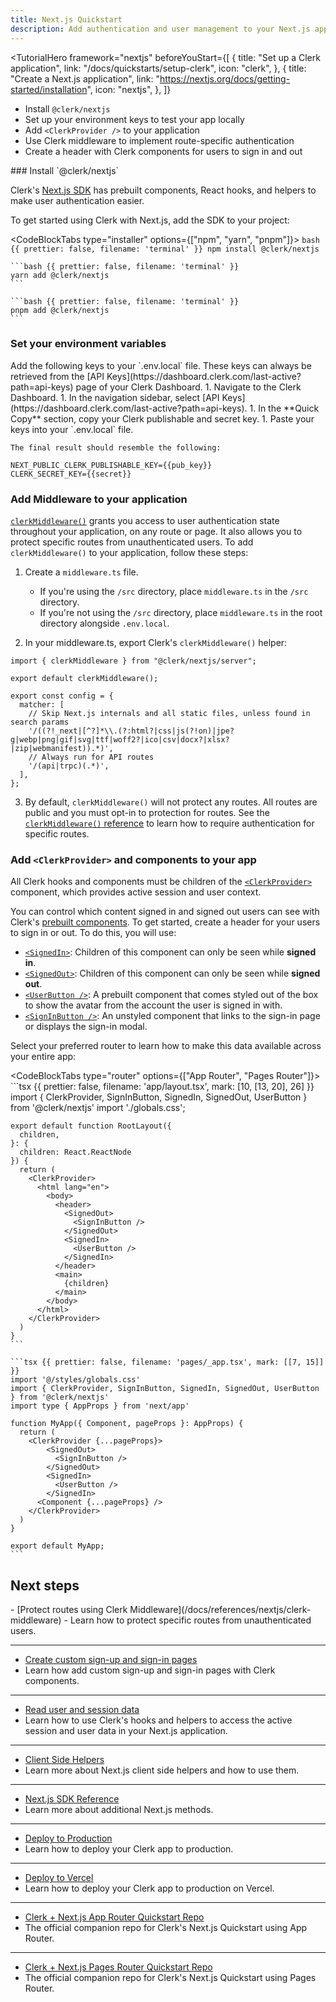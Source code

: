 ```yaml
---
title: Next.js Quickstart
description: Add authentication and user management to your Next.js app with Clerk.
---
```


<TutorialHero
  framework="nextjs"
  beforeYouStart={[
    {
      title: "Set up a Clerk application",
      link: "/docs/quickstarts/setup-clerk",
      icon: "clerk",
    },
    {
      title: "Create a Next.js application",
      link: "https://nextjs.org/docs/getting-started/installation",
      icon: "nextjs",
    },
  ]}
>
  - Install `@clerk/nextjs`
  - Set up your environment keys to test your app locally
  - Add `<ClerkProvider />` to your application
  - Use Clerk middleware to implement route-specific authentication
  - Create a header with Clerk components for users to sign in and out
</TutorialHero>

<Steps>
  ### Install `@clerk/nextjs`

  Clerk's [Next.js SDK](/docs/references/nextjs/overview) has prebuilt components, React hooks, and helpers to make user authentication easier.

  To get started using Clerk with Next.js, add the SDK to your project:

  <CodeBlockTabs type="installer" options={["npm", "yarn", "pnpm"]}>
    ```bash {{ prettier: false, filename: 'terminal' }}
    npm install @clerk/nextjs
    ```

    ```bash {{ prettier: false, filename: 'terminal' }}
    yarn add @clerk/nextjs
    ```

    ```bash {{ prettier: false, filename: 'terminal' }}
    pnpm add @clerk/nextjs
    ```
  </CodeBlockTabs>

  ### Set your environment variables

  <SignedIn>
    Add the following keys to your `.env.local` file. These keys can always be retrieved from the [API Keys](https://dashboard.clerk.com/last-active?path=api-keys) page of your Clerk Dashboard.
  </SignedIn>

  <SignedOut>
    1. Navigate to the Clerk Dashboard.
    1. In the navigation sidebar, select [API Keys](https://dashboard.clerk.com/last-active?path=api-keys).
    1. In the **Quick Copy** section, copy your Clerk publishable and secret key.
    1. Paste your keys into your `.env.local` file.

    The final result should resemble the following:
  </SignedOut>

  ```env {{ prettier: false, filename: '.env.local' }}
  NEXT_PUBLIC_CLERK_PUBLISHABLE_KEY={{pub_key}}
  CLERK_SECRET_KEY={{secret}}
  ```

  ### Add Middleware to your application

  [`clerkMiddleware()`](/docs/references/nextjs/clerk-middleware#clerk-middleware) grants you access to user authentication state throughout your application, on any route or page. It also allows you to protect specific routes from unauthenticated users. To add `clerkMiddleware()` to your application, follow these steps:

  1. Create a `middleware.ts` file.
     - If you're using the `/src` directory, place `middleware.ts` in the `/src` directory.
     - If you're not using the `/src` directory, place `middleware.ts` in the root directory alongside `.env.local`.

  1. In your middleware.ts, export Clerk's `clerkMiddleware()` helper:

  ```tsx {{ prettier: false, filename: 'middleware.ts' }}
  import { clerkMiddleware } from "@clerk/nextjs/server";

  export default clerkMiddleware();

  export const config = {
    matcher: [
      // Skip Next.js internals and all static files, unless found in search params
      '/((?!_next|[^?]*\\.(?:html?|css|js(?!on)|jpe?g|webp|png|gif|svg|ttf|woff2?|ico|csv|docx?|xlsx?|zip|webmanifest)).*)',
      // Always run for API routes
      '/(api|trpc)(.*)',
    ],
  };
  ```

  3. By default, `clerkMiddleware()` will not protect any routes. All routes are public and you must opt-in to protection for routes. See the [`clerkMiddleware()` reference](/docs/references/nextjs/clerk-middleware) to learn how to require authentication for specific routes.

  ### Add `<ClerkProvider>` and components to your app

  All Clerk hooks and components must be children of the [`<ClerkProvider>`](/docs/components/clerk-provider) component, which provides active session and user context.

  You can control which content signed in and signed out users can see with Clerk's [prebuilt components](/docs/components/overview). To get started, create a header for your users to sign in or out. To do this, you will use:

  - [`<SignedIn>`](/docs/components/control/signed-in): Children of this component can only be seen while **signed in**.
  - [`<SignedOut>`](/docs/components/control/signed-out): Children of this component can only be seen while **signed out**.
  - [`<UserButton />`](/docs/components/user/user-button): A prebuilt component that comes styled out of the box to show the avatar from the account the user is signed in with.
  - [`<SignInButton />`](/docs/components/unstyled/sign-in-button): An unstyled component that links to the sign-in page or displays the sign-in modal.

  Select your preferred router to learn how to make this data available across your entire app:

  <CodeBlockTabs type="router" options={["App Router", "Pages Router"]}>
    ```tsx {{ prettier: false, filename: 'app/layout.tsx', mark: [10, [13, 20], 26] }}
    import { ClerkProvider, SignInButton, SignedIn, SignedOut, UserButton } from '@clerk/nextjs'
    import './globals.css';

    export default function RootLayout({
      children,
    }: {
      children: React.ReactNode
    }) {
      return (
        <ClerkProvider>
          <html lang="en">
            <body>
              <header>
                <SignedOut>
                  <SignInButton />
                </SignedOut>
                <SignedIn>
                  <UserButton />
                </SignedIn>
              </header>
              <main>
                {children}
              </main>
            </body>
          </html>
        </ClerkProvider>
      )
    }
    ```

    ```tsx {{ prettier: false, filename: 'pages/_app.tsx', mark: [[7, 15]] }}
    import '@/styles/globals.css'
    import { ClerkProvider, SignInButton, SignedIn, SignedOut, UserButton } from '@clerk/nextjs'
    import type { AppProps } from 'next/app'

    function MyApp({ Component, pageProps }: AppProps) {
      return (
        <ClerkProvider {...pageProps}>
            <SignedOut>
              <SignInButton />
            </SignedOut>
            <SignedIn>
              <UserButton />
            </SignedIn>
          <Component {...pageProps} />
        </ClerkProvider>
      )
    }

    export default MyApp;
    ```
  </CodeBlockTabs>
</Steps>

## Next steps

<Cards>
  - [Protect routes using Clerk Middleware](/docs/references/nextjs/clerk-middleware)
  - Learn how to protect specific routes from unauthenticated users.

  ---

  - [Create custom sign-up and sign-in pages](/docs/references/nextjs/custom-signup-signin-pages)
  - Learn how add custom sign-up and sign-in pages with Clerk components.

  ---

  - [Read user and session data](/docs/references/nextjs/read-session-data)
  - Learn how to use Clerk's hooks and helpers to access the active session and user data in your Next.js application.

  ---

  - [Client Side Helpers](/docs/references/nextjs/overview#client-side-helpers)
  - Learn more about Next.js client side helpers and how to use them.

  ---

  - [Next.js SDK Reference](/docs/references/nextjs/overview)
  - Learn more about additional Next.js methods.

  ---

  - [Deploy to Production](/docs/deployments/overview)
  - Learn how to deploy your Clerk app to production.

  ---

  - [Deploy to Vercel](/docs/deployments/deploy-to-vercel)
  - Learn how to deploy your Clerk app to production on Vercel.

  ---

  - [Clerk + Next.js App Router Quickstart Repo](https://github.com/clerk/clerk-nextjs-app-quickstart)
  - The official companion repo for Clerk's Next.js Quickstart using App Router.

  ---

  - [Clerk + Next.js Pages Router Quickstart Repo](https://github.com/clerk/clerk-nextjs-pages-quickstart)
  - The official companion repo for Clerk's Next.js Quickstart using Pages Router.
</Cards>
